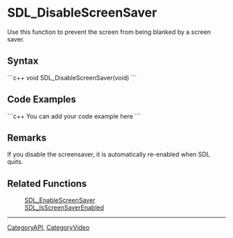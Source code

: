 <!-- pragma section-numbers off -->
<!-- pragma disable-camelcase -->

= SDL_DisableScreenSaver =
Use this function to prevent the screen from being blanked by a screen saver.


== Syntax ==
```c++
void SDL_DisableScreenSaver(void)
```

== Code Examples ==
```c++
You can add your code example here
```

== Remarks ==
If you disable the screensaver, it is automatically re-enabled when SDL quits.

== Related Functions ==
:[[SDL_EnableScreenSaver]]
:[[SDL_IsScreenSaverEnabled]]

----
[[CategoryAPI]], [[CategoryVideo]]
